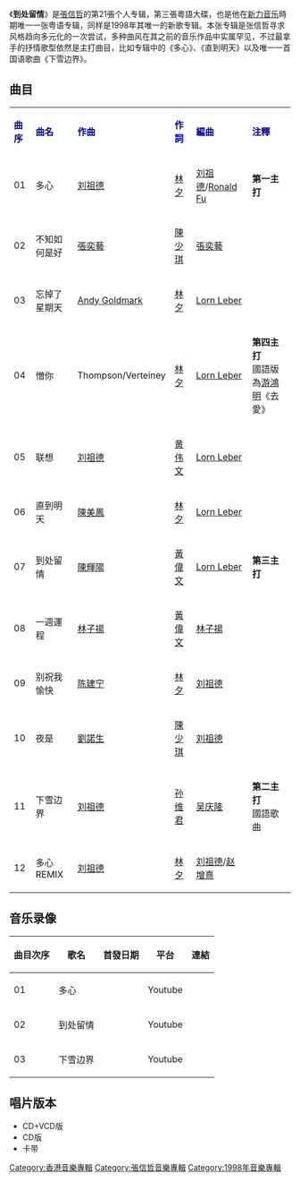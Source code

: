 {{Unreferenced|time=2020-07-31T12:40:34+00:00}}
{{Album infobox | <!-- See Wikipedia:WikiProject_Albums -->
|  Name        = 到处留情
|  Type        = 录音室专辑
|  Artist      = [[張信哲|張信哲]]
|  Cover       = Jeff_LoveAnywhere_1998.jpg
|  Released    = 1998年7月21日
|  Recorded    = 1998年
|  Genre       = [[粤语流行音樂|粤语流行音樂]]
|  Length      = 
|  Label       = [[香港索尼音樂娛樂|新力音乐]]
|  Number      = 
|  Producer    = [[赵增熹|赵增熹]] 曲目1、2、8、9、10、12 <br /> [[Jim_Lee|Jim Lee]] 曲目3、4、5、6、7 <br />[[张信哲|张信哲]] 曲目11
|  Last album  = [[选哲|选哲]]<br />（1998年）
|  This album  = 到处留情<br />（1998年）
|  Next album  = [[回来|回来]]<br />（1999年）}}

《'''到处留情'''》是[[張信哲|張信哲]]的第21張个人专辑，第三張粵語大碟，也是他在[[新力音乐|新力音乐]]時期唯一一张粤语专辑，同样是1998年其唯一的新歌专辑。本张专辑是张信哲寻求风格趋向多元化的一次尝试，多种曲风在其之前的音乐作品中实属罕见，不过最拿手的抒情歌型依然是主打曲目，比如专辑中的《多心》、《直到明天》以及唯一一首国语歌曲《下雪边界》。

==曲目==
{| class="wikitable"
|-
| <font color=darkblue>'''曲序'''</font> || <font color=darkblue>'''曲名'''</font> || <font color=darkblue>'''作曲'''</font> || <font color=darkblue>'''作詞'''</font> || <font color=darkblue>'''編曲'''</font> || <font color=darkblue>'''注釋'''</font>
|-
| 01 || 多心 || [[刘祖德|刘祖德]] || [[林夕|林夕]] || [[刘祖德|刘祖德]]/[[Ronald_Fu|Ronald Fu]] ||'''第一主打'''
|-
| 02 || 不知如何是好 || [[張奕藝|張奕藝]] || [[陳少琪|陳少琪]] || [[張奕藝|張奕藝]] ||
|-
| 03 || 忘掉了星期天 || [[Andy_Goldmark|Andy Goldmark]] || [[林夕|林夕]] || [[Lorn_Leber|Lorn Leber]] || 
|-
| 04 || 憎你 || Thompson/Verteiney || [[林夕|林夕]] || [[Lorn_Leber|Lorn Leber]] || '''第四主打'''<br>國語版為[[游鴻明|游鴻明]]《去愛》
|-
| 05 || 联想 || [[刘祖德|刘祖德]] || [[黄伟文|黄伟文]] || [[Lorn_Leber|Lorn Leber]] ||
|-
| 06 || 直到明天 || [[陳美鳳_(香港)|陳美鳳]] || [[林夕|林夕]]|| [[Lorn_Leber|Lorn Leber]] ||
|-
| 07 || 到处留情 || [[陳輝陽|陳輝陽]] || [[黃偉文|黃偉文]] || [[Lorn_Leber|Lorn Leber]] || '''第三主打'''
|-
| 08 || 一週運程 || [[林子揚|林子揚]] || [[黃偉文|黃偉文]] || [[林子揚|林子揚]] ||
|-
| 09 || 别祝我愉快 || [[陈建宁|陈建宁]] || [[林夕|林夕]] || [[刘祖德|刘祖德]] || 
|-
| 10 || 夜是 || [[劉諾生|劉諾生]] || [[陳少琪|陳少琪]] || [[刘祖德|刘祖德]] || 
|-
| 11 || 下雪边界 || [[刘祖德|刘祖德]] || [[孙维君|孙维君]] || [[吴庆隆|吴庆隆]] || '''第二主打'''<br/>國語歌曲
|-
| 12 || 多心REMIX || [[刘祖德|刘祖德]] || [[林夕|林夕]] || [[刘祖德|刘祖德]]/[[赵增熹|赵增熹]] || 
|}

==音乐录像==
{|class="wikitable sortable"
|-
!曲目次序
!歌名
!首發日期
!平台
!連結
|-
| 01 || 多心  ||  || Youtube ||
|-
| 02 || 到处留情  ||  || Youtube ||
|-
| 03 || 下雪边界  ||  || Youtube ||
|}

== 唱片版本 ==
* CD+VCD版
* CD版
* 卡带

{{張信哲}}

[[Category:香港音樂專輯|Category:香港音樂專輯]]
[[Category:張信哲音樂專輯|Category:張信哲音樂專輯]]
[[Category:1998年音樂專輯|Category:1998年音樂專輯]]